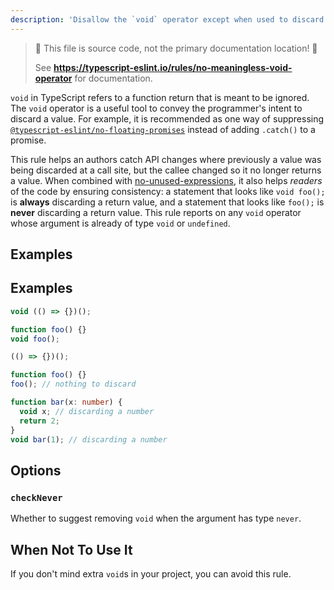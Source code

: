---
description: 'Disallow the `void` operator except when used to discard a value.'
---


> 🛑 This file is source code, not the primary documentation location! 🛑
>
> See **https://typescript-eslint.io/rules/no-meaningless-void-operator** for documentation.

`void` in TypeScript refers to a function return that is meant to be ignored.
The `void` operator is a useful tool to convey the programmer's intent to discard a value.
For example, it is recommended as one way of suppressing [`@typescript-eslint/no-floating-promises`](./no-floating-promises.mdx) instead of adding `.catch()` to a promise.

This rule helps an authors catch API changes where previously a value was being discarded at a call site, but the callee changed so it no longer returns a value.
When combined with [no-unused-expressions](https://eslint.org/docs/rules/no-unused-expressions), it also helps _readers_ of the code by ensuring consistency: a statement that looks like `void foo();` is **always** discarding a return value, and a statement that looks like `foo();` is **never** discarding a return value.
This rule reports on any `void` operator whose argument is already of type `void` or `undefined`.

## Examples

## Examples

<Tabs>
<TabItem value="❌ Incorrect">

```ts
void (() => {})();

function foo() {}
void foo();
```

</TabItem>
<TabItem value="✅ Correct">

```ts
(() => {})();

function foo() {}
foo(); // nothing to discard

function bar(x: number) {
  void x; // discarding a number
  return 2;
}
void bar(1); // discarding a number
```

</TabItem>
</Tabs>

## Options

### `checkNever`

Whether to suggest removing `void` when the argument has type `never`.

## When Not To Use It

If you don't mind extra `void`s in your project, you can avoid this rule.
